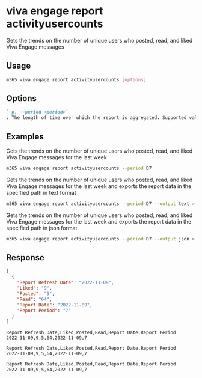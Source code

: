 
# viva engage report activityusercounts

Gets the trends on the number of unique users who posted, read, and liked Viva Engage messages

## Usage

```sh
m365 viva engage report activityusercounts [options]
```

## Options

```md definition-list
`-p, --period <period>`
: The length of time over which the report is aggregated. Supported values `D7`, `D30`, `D90`, `D180`.
```

<Global />

## Examples

Gets the trends on the number of unique users who posted, read, and liked Viva Engage messages for the last week

```sh
m365 viva engage report activityusercounts --period D7
```

Gets the trends on the number of unique users who posted, read, and liked Viva Engage messages for the last week and exports the report data in the specified path in text format

```sh
m365 viva engage report activityusercounts --period D7 --output text > "activityusercounts.txt"
```

Gets the trends on the number of unique users who posted, read, and liked Viva Engage messages for the last week and exports the report data in the specified path in json format

```sh
m365 viva engage report activityusercounts --period D7 --output json > "activityusercounts.json"
```

## Response

<Tabs>
  <TabItem value="JSON">

  ```json
  [
    {
      "Report Refresh Date": "2022-11-09",
      "Liked": "9",
      "Posted": "5",
      "Read": "64",
      "Report Date": "2022-11-09",
      "Report Period": "7"
    }
  ]
  ```

  </TabItem>
  <TabItem value="Text">

  ```text
  Report Refresh Date,Liked,Posted,Read,Report Date,Report Period
  2022-11-09,9,5,64,2022-11-09,7
  ```

  </TabItem>
  <TabItem value="CSV">

  ```csv
  Report Refresh Date,Liked,Posted,Read,Report Date,Report Period
  2022-11-09,9,5,64,2022-11-09,7
  ```

  </TabItem>
  <TabItem value="Markdown">

  ```md
  Report Refresh Date,Liked,Posted,Read,Report Date,Report Period
  2022-11-09,9,5,64,2022-11-09,7
  ```

  </TabItem>
</Tabs>

